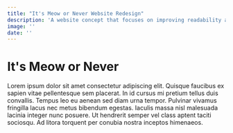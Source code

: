 ```yaml
---
title: "It's Meow or Never Website Redesign"
description: 'A website concept that focuses on improving readability and navigation for the cat adoption website, IMON.'
image: ''
date: '' 
---
```


# It's Meow or Never

Lorem ipsum dolor sit amet consectetur adipiscing elit. 
Quisque faucibus ex sapien vitae pellentesque sem placerat. In id cursus mi pretium tellus duis convallis. 
Tempus leo eu aenean sed diam urna tempor. Pulvinar vivamus fringilla lacus nec metus bibendum egestas. 
Iaculis massa nisl malesuada lacinia integer nunc posuere. Ut hendrerit semper vel class aptent taciti sociosqu. 
Ad litora torquent per conubia nostra inceptos himenaeos.